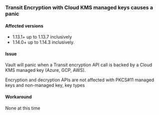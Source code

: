 ### Transit Encryption with Cloud KMS managed keys causes a panic

#### Affected versions

- 1.13.1+ up to 1.13.7 inclusively
- 1.14.0+ up to 1.14.3 inclusively.

#### Issue

Vault will panic when a Transit encryption API call is backed by a Cloud KMS managed key (Azure, GCP, AWS).

<Note>Encryption and decryption APIs are not affected with PKCS#11 managed keys and non-managed key, key types</Note>

#### Workaround

None at this time
